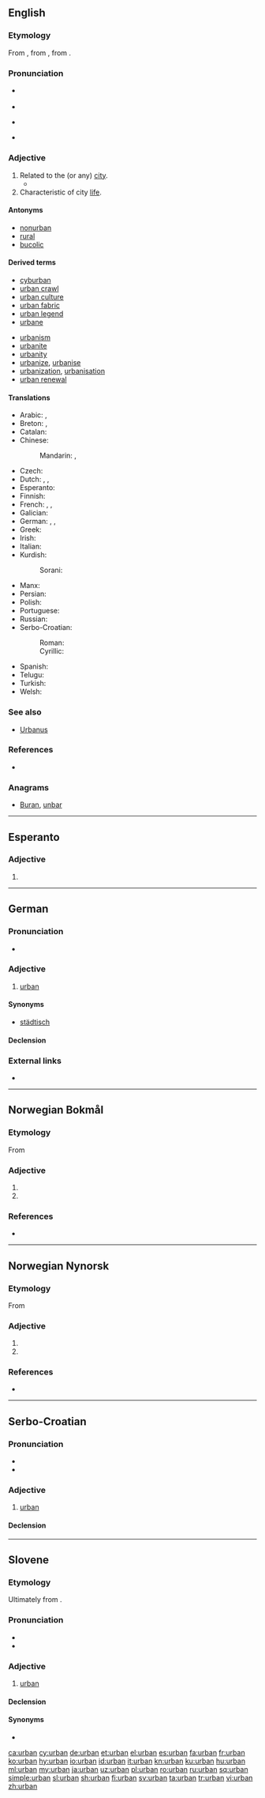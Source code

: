 {{also|Urban}}
==English==

===Etymology===
From  {{etyl|frm|en}} {{term|urbain|lang=frm}}, from {{etyl|la|en}} {{term|urbanus|lang=la}}, from {{term|urbs||city|lang=la}}.

===Pronunciation===
* {{a|UK}} {{IPA|/ˈɜːbən/|lang=en}}
* {{rhymes|ɜː(ɹ)bən|lang=en}}
* {{a|US}} {{IPA|/ˈɝbən/|lang=en}}
* {{hyphenation|ur|ban|lang=en}}

===Adjective===
{{en-adj}}

# Related to the (or any) [[city]].
#* {{quote-magazine|date=2013-05-10
|author=Audrey Garric
|title=Urban canopies let nature bloom
|volume=188|issue=22|page=30
|magazine={{w|The Guardian Weekly}}
|url=http://www.guardian.co.uk/environment/2013/may/04/paris-green-roofs-building-climate-environment
|passage=As towns continue to grow, replanting vegetation has become a form of '''urban''' utopia and green roofs are spreading fast. Last year 1m square metres of plant-covered roofing was built in France, as much as in the US, and 10 times more than in Germany, the pioneer in this field. In Paris 22 hectares of roof have been planted, out of a potential total of 80 hectares.}}
# Characteristic of city [[life]].

====Antonyms====
* [[nonurban]]
* [[rural]]
* [[bucolic]]

====Derived terms====
{{top2}}
* [[cyburban]]
* [[urban crawl]]
* [[urban culture]]
* [[urban fabric]]
* [[urban legend]]
* [[urbane]]
{{mid2}}
* [[urbanism]]
* [[urbanite]]
* [[urbanity]]
* [[urbanize]], [[urbanise]]
* [[urbanization]], [[urbanisation]]
* [[urban renewal]]
{{bottom}}

====Translations====
{{trans-top|of the city; characteristic of city life}}
* Arabic: {{t|ar|حَضَرِيّ}}, {{t|ar|متمدن}}
* Breton: {{t+check|br|kêr}} {{qualifier|noun in apposition}}, {{t-check|br|kêrel}} {{qualifier|adjective}}
* Catalan: {{t|ca|urbà}}
* Chinese:
*: Mandarin: {{t|cmn|城市的|sc=Hani}}, {{t|cmn|都市的|sc=Hani}}
* Czech: {{t+|cs|městský}}
* Dutch: {{t+|nl|stedelijk}}, {{t|nl|urbaan}}, {{t|nl|stads-}}
* Esperanto: {{t|eo|urba}}
* Finnish: {{t+|fi|urbaani}}
* French: {{t+check|fr|urbain}}, {{t+check|fr|citadin}}, {{t-check|fr|- [[de]] [[ville]]}} <!-- was "- de ville" - assumed sum-of-parts; if an idiom, remove the wikilinks to the individual words. see [[User:Kephir/gadgets/xte#Translation_fixing]] -->
* Galician: {{t|gl|urbano}}
* German: {{t+|de|städtisch}}, {{t+|de|urban}}, {{t|de|Stadt-}}
* Greek: {{t+|el|αστικός|m}}
* Irish: {{t|ga|uirbeach}}
* Italian: {{t|it|urbano|m}}
* Kurdish:
*: Sorani: {{t|ku|شارستانی}}
{{trans-mid}}
* Manx: {{t|gv|ard-valjagh}}
* Persian: {{t+|fa|شهری|tr=šahri}}
* Polish: {{t+|pl|miejski|m}}
* Portuguese: {{t+|pt|urbano}}
* Russian: {{t+|ru|городско́й|m}}
* Serbo-Croatian:
*: Roman: {{t+|sh|gradski}}
*: Cyrillic: {{t|sh|градски|sc=Cyrl}}
* Spanish: {{t+|es|urbano}}
* Telugu: {{t|te|నగర|tr=nagara|sc=Telu}}
* Turkish: {{t+|tr|kentsel}}
* Welsh: {{t+|cy|trefol}}
{{trans-bottom}}

===See also===
* [[Urbanus]]

===References===
* {{R:Websters}}

===Anagrams===
* [[Buran#English|Buran]], [[unbar#English|unbar]]

----

==Esperanto==

===Adjective===
{{eo-head}}

# {{eo-form of|urb|an}}

----

==German==

===Pronunciation===
* {{IPA|/ʊʁˈbaːn/|[ʊɐ̯ˈbaːn]|lang=de}}

===Adjective===
{{de-adj|urbaner|urbansten}}

# [[urban#English|urban]]

====Synonyms====
* [[städtisch]]

====Declension====
{{de-decl-adj|urban|urbaner|urbanst}}

===External links===
* {{R:Duden}}

----
==Norwegian Bokmål==

===Etymology===
From {{etyl|la|nb}} {{term|urbanus|lang=la}}

===Adjective===
{{head|nb|adjective|neuter singular|urbant|definite singular and plural|urbane}}

# {{l|en|urban}}
# {{l|en|urbane}}

===References===
* {{R:The Bokmål Dictionary}}

----
==Norwegian Nynorsk==

===Etymology===
From {{etyl|la|nn}} {{term|urbanus|lang=la}}

===Adjective===
{{head|nn|adjective|neuter singular|urbant|definite singular and plural|urbane}}

# {{l|en|urban}}
# {{l|en|urbane}}

===References===
* {{R:The Nynorsk Dictionary}}

----
==Serbo-Croatian==

===Pronunciation===
* {{IPA|/ûrbaːn/|lang=sh}}
* {{hyphenation|ur|ban|lang=sh}}

===Adjective===
{{sh-adj|head=ȕrbān|def=urbani|def_a=ȕrbānī|r|урбан|у̏рба̄н}}

# [[#English|urban]]

====Declension====
{{sh-adj-defindef|urban|o}}

----

==Slovene==

===Etymology===
Ultimately from {{etyl|la|sl}} {{m|la|urbānus}}.

===Pronunciation===
* {{IPA|lang=sl|/urˈbáːn/}}
* {{sl-tonal|urbȃn}}

===Adjective===
{{sl-adj|urbán|-}}

# [[#English|urban]]

====Declension====
{{sl-decl-adj|urbán}}

====Synonyms====
* {{l|sl|mésten}}

[[ca:urban]]
[[cy:urban]]
[[de:urban]]
[[et:urban]]
[[el:urban]]
[[es:urban]]
[[fa:urban]]
[[fr:urban]]
[[ko:urban]]
[[hy:urban]]
[[io:urban]]
[[id:urban]]
[[it:urban]]
[[kn:urban]]
[[ku:urban]]
[[hu:urban]]
[[ml:urban]]
[[my:urban]]
[[ja:urban]]
[[uz:urban]]
[[pl:urban]]
[[ro:urban]]
[[ru:urban]]
[[sq:urban]]
[[simple:urban]]
[[sl:urban]]
[[sh:urban]]
[[fi:urban]]
[[sv:urban]]
[[ta:urban]]
[[tr:urban]]
[[vi:urban]]
[[zh:urban]]